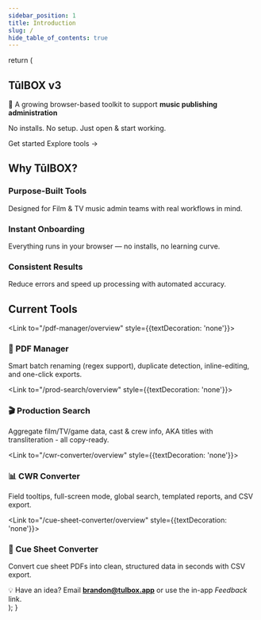 ```yaml
---
sidebar_position: 1
title: Introduction
slug: /
hide_table_of_contents: true
---
```



  return (
    <main>
      <section className={styles.hero} role="banner">
        <div className={styles.heroInner}>
          <h1 className={styles.title}>TūlBOX v3</h1>
          <p className={styles.tagline}>
            🚀 A growing browser-based toolkit to support <strong>music publishing administration</strong>
          </p>
          <p className={styles.sub}>No installs. No setup. Just open &amp; start working.</p>
          <div className={styles.heroCta}>
            <Link className={styles.ctaButton} to="https://tulbox.app">Get started</Link>
            <Link className={styles.ctaLink} to="/pdf-manager/overview">Explore tools →</Link>
          </div>
        </div>
      </section>
      <section className={styles.section}>
        <h2 className={styles.h2}>Why TūlBOX?</h2>
        <div className={styles.grid3}>
          <article className={styles.card}>
            <h3 className={styles.h3}>Purpose-Built Tools</h3>
            <p>Designed for Film &amp; TV music admin teams with real workflows in mind.</p>
          </article>
          <article className={styles.card}>
            <h3 className={styles.h3}>Instant Onboarding</h3>
            <p>Everything runs in your browser — no installs, no learning curve.</p>
          </article>
          <article className={styles.card}>
            <h3 className={styles.h3}>Consistent Results</h3>
            <p>Reduce errors and speed up processing with automated accuracy.</p>
          </article>
        </div>
      </section>
      <section className={styles.section}>
        <h2 className={styles.h2}>Current Tools</h2>
        <div className={styles.grid3}>
          <Link to="/pdf-manager/overview" style={{textDecoration: 'none'}}>
          <article className={styles.card}>
            <h3 className={styles.h3}>📂 PDF Manager</h3>
            <p>Smart batch renaming (regex support), duplicate detection, inline-editing, and one-click exports.</p>
          </article>
          </Link>
          <Link to="/prod-search/overview" style={{textDecoration: 'none'}}>
          <article className={styles.card}>
            <h3 className={styles.h3}>🎬 Production Search</h3>
            <p>Aggregate film/TV/game data, cast &amp; crew info, AKA titles with transliteration - all copy-ready.</p>
          </article>
          </Link>
          <Link to="/cwr-converter/overview" style={{textDecoration: 'none'}}>
          <article className={styles.card}>
            <h3 className={styles.h3}>📊 CWR Converter</h3>
            <p>Field tooltips, full-screen mode, global search, templated reports, and CSV export.</p>
          </article>
          </Link>
          <Link to="/cue-sheet-converter/overview" style={{textDecoration: 'none'}}>
          <article className={styles.card}>
          <h3 className={styles.h3}>🎼 Cue Sheet Converter</h3>
          <p>
            Convert cue sheet PDFs into clean, structured data in seconds with CSV export.
          </p>
        </article>
        </Link>
        </div>
      </section>
      <section className={styles.section}>
        <div className={styles.ctaBox}>
          💡 Have an idea? Email <strong>brandon@tulbox.app</strong> or use the in-app <em>Feedback</em> link.
        </div>
      </section>
    </main>
  );
}
